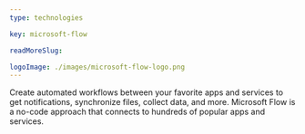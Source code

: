 ```yaml
---
type: technologies

key: microsoft-flow

readMoreSlug:

logoImage: ./images/microsoft-flow-logo.png
---
```


Create automated workflows between your favorite apps and services to get notifications, synchronize files, collect data, and more. Microsoft Flow is a no-code approach that connects to hundreds of popular apps and services.